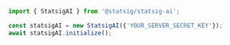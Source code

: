 ```js
import { StatsigAI } from '@statsig/statsig-ai';

const statsigAI = new StatsigAI({'YOUR_SERVER_SECRET_KEY'});
await statsigAI.initialize();
```
